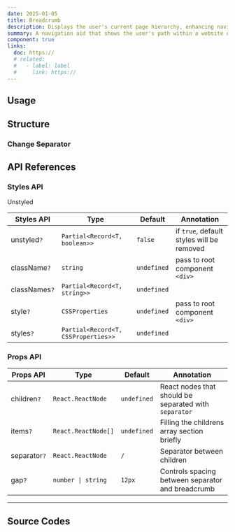 ```yaml
---
date: 2025-01-05
title: Breadcrumb
description: Displays the user's current page hierarchy, enhancing navigation and providing context. It is typically placed at the top of a page.
summary: A navigation aid that shows the user's path within a website or application, improving user experience.
component: true
links:
  doc: https://
  # related:
  #   - label: label
  #     link: https://
---
```


## Usage

<BreadcrumbDemosConfigurator />

## Structure

<BreadcrumbDemosUsage />

### Change Separator

<BreadcrumbDemosChangeSeparator />

## API References

### Styles API

Unstyled

| Styles API    | Type                                | Default     | Annotation                                |
| ------------- | ----------------------------------- | ----------- | ----------------------------------------- |
| unstyled`?`   | `Partial<Record<T, boolean>>`       | `false`     | if `true`, default styles will be removed |
| className`?`  | `string`                            | `undefined` | pass to root component `<div>`            |
| classNames`?` | `Partial<Record<T, string>>`        | `undefined` |                                           |
| style`?`      | `CSSProperties`                     | `undefined` | pass to root component `<div>`            |
| styles`?`     | `Partial<Record<T, CSSProperties>>` | `undefined` |                                           |

### Props API

| Props API    | Type                | Default     | Annotation                                            |
| ------------ | ------------------- | ----------- | ----------------------------------------------------- |
| children`?`  | `React.ReactNode`   | `undefined` | React nodes that should be separated with `separator` |
| items`?`     | `React.ReactNode[]` | `undefined` | Filling the childrens array section briefly           |
| separator`?` | `React.ReactNode`   | `/`         | Separator between children                            |
| gap`?`       | `number \| string`  | `12px`      | Controls spacing between separator and breadcrumb     |

---

## Source Codes

<SourceCodes name="breadcrumb" />

